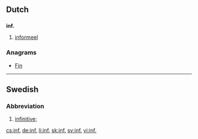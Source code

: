 ==Dutch==

==={{abbreviation|Dutch}}===
'''inf.'''

# [[informeel]]

===Anagrams===
* [[Fin#Dutch|Fin]]

----

==Swedish==

===Abbreviation===
{{infl|sv|abbreviation}}

# {{context|lexicography|grammar|lang=sv}} [[infinitive]]; {{abbreviation of|infinitiv|lang=sv}}

[[cs:inf.]]
[[de:inf.]]
[[li:inf.]]
[[sk:inf.]]
[[sv:inf.]]
[[vi:inf.]]